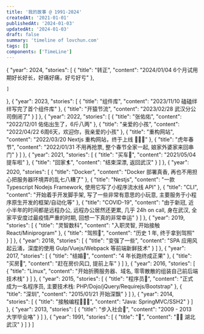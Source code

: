 ```yaml
---
title: '我的故事 @ 1991-2024'
createdAt: '2021-01-01'
publishedAt: '2024-01-03'
updatedAt: '2024-01-03'
draft: false
summary: 'timeline of lovchun.com'
tags: []
components: ['TimeLine']
---
```


<TimeLine sourceData={sourceData} />

  {
    "year": 2024,
    "stories": [
      {
        "title": "转正",
        "content": "2024/01/04 6个月试用期好长好长，好痛好痛，好亏好亏"
      },
      
    ]
  },
  {
    "year": 2023,
    "stories": [
      {
        "title": "组件库",
        "content": "2023/11/10 磕磕绊绊写完了首个组件库"
      },
      {
        "title": "开猿节流",
        "content": "2023/02/28 武汉分公司倒闭了"
      }
    ]
  },
  {
    "year": 2022,
    "stories": [
      {
        "title": "张佑佑",
        "content": "2022/12/01 佑佑出生了，6斤八两"
      },
      {
        "title": "亲爱的小孩",
        "content": "2022/04/22 6周6天，欢迎你，我亲爱的小孩"
      },
      {
        "title": "重构网站",
        "content": "2022/03/20 Nextjs 重构网站，终于上线 🥳🥳🥳"
      },
      {
        "title": "虎年春节",
        "content": "2022/01/31 不用再抢票, 整个春节全家一起, 娘家外婆家来回串门"
      }
    ]
  },
  {
    "year": 2021,
    "stories": [
      {
        "title": "买车🚗",
        "content": "2021/05/04 提车啦"
      },
      {
        "title": "回家🏄",
        "content": "结束深漂, 返回武汉"
      }
    ]
  },
  {
    "year": 2020,
    "stories": [
      {
        "title": "Docker",
        "content": "Docker 部署真香, 再也不用担心把服务器环境弄的乱七八糟了"
      },
      {
        "title": "Nestjs",
        "content": "一款 Typescript Nodejs Framework, 使用它写了小程序流水线 API"
      },
      {
        "title": "CLI",
        "content": "开始着手开发脚手架, 写了一些非常有意思的小玩意, 主要服务于小程序原生开发的框架/自动化等"
      },
      {
        "title": "COVID-19",
        "content": "由于新冠, 近小半年的时间都是远程办公, 远程办公居然还更累, 几乎 24h on call, 身在武汉, 全家平安度过最疫情严重的时期, 回想一下真的非常幸运"
      }
    ]
  },
  {
    "year": 2019,
    "stories": [
      {
        "title": "灵智数科",
        "content": "入职灵智, 开始接触 React/Miniprogram"
      },
      {
        "title": "驾照🤣",
        "content": "历史 1 年, 终于拿到驾照"
      }
    ]
  },
  {
    "year": 2018,
    "stories": [
      {
        "title": "变强了一些",
        "content": "SPA 应用风起云涌，深度的使用 Gulp/Vuejs/Webpack 等前端新鲜技术"
      }
    ]
  },
  {
    "year": 2017,
    "stories": [
      {
        "title": "结婚🥳",
        "content": "4 年长跑终成正果"
      },
      {
        "title": "买房🏡",
        "content": "赶在房价风口, 提前上车"
      }
    ]
  },
  {
    "year": 2016,
    "stories": [
      {
        "title": "Linux",
        "content": "开始折腾服务器、域名, 零零散散的组装自己前后端技术栈"
      }
    ]
  },
  {
    "year": 2015,
    "stories": [
      {
        "title": "程序员🐒",
        "content": "正式成为一名程序员, 主要技术栈: PHP/Dojo/jQuery/Requirejs/Bootstrap"
      },
      {
        "title": "深圳",
        "content": "2015/01/21 开始深飘"
      }
    ]
  },
  {
    "year": 2014,
    "stories": [
      {
        "title": "接触编程👨🏻‍💻",
        "content": "Java: SpringMVC/SSH2"
      }
    ]
  },
  {
    "year": 2013,
    "stories": [
      {
        "title": "步入社会🏢",
        "content": "2009 - 2013 大学毕业咯"
      }
    ]
  },
  {
    "year": 1991,
    "stories": [
      {
        "title": "🏥",
        "content": "👶🍼  湖北武汉"
      }
    ]
  }
]

